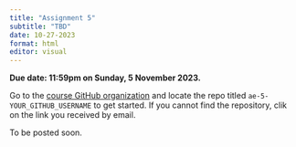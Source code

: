 ```yaml
---
title: "Assignment 5"
subtitle: "TBD"
date: 10-27-2023
format: html
editor: visual
---
```


::: callout-important
**Due date: 11:59pm on Sunday, 5 November 2023.**
:::

::: callout-note
Go to the [course GitHub organization](https://github.com/MATH-517) and locate the repo titled `ae-5-YOUR_GITHUB_USERNAME` to get started. If you cannot find the repository, clik on the link you received by email.
:::

To be posted soon.